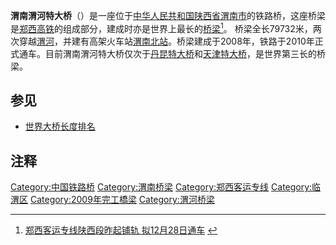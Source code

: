 {{Infobox_Bridge
|bridge_name= 渭南渭河特大桥 
|image= 
|caption= 
|official_name= 
|also_known_as= 
|carries= 
|crosses= [[渭河|渭河]]
|locale= {{CHN}}[[陕西省|陕西省]][[渭南市|渭南市]][[临渭区|临渭区]]
|maint= 
|id= 
|design= 
|mainspan= 
|length=79,732 米

|width= 
|clearance= 
|below= 
|traffic= 
|open= 2009年
|closed= 
|toll= 
|map_cue= 
|map_image= 
|map_text= 
|map_width= 
|coordinates= 
|lat= 
|long= 
}}
'''渭南渭河特大桥'''（{{lang-en|Weinan Weihe Grand Bridge}}）是一座位于[[中华人民共和国|中华人民共和国]][[陕西省|陕西省]][[渭南市|渭南市]]的铁路桥，这座桥梁是[[郑西高铁|郑西高铁]]的组成部分，建成时亦是世界上最长的[[桥梁|桥梁]]<ref>[http://xian.qq.com/a/20090506/000004.htm 郑西客运专线陕西段昨起铺轨 拟12月28日通车] {{webarchive|url=https://web.archive.org/web/20160108224834/http://xian.qq.com/a/20090506/000004.htm |date=2016-01-08 }}</ref>。
桥梁全长79732米，两次穿越[[渭河|渭河]]，并建有高架火车站[[渭南北站|渭南北站]]。桥梁建成于2008年，铁路于2010年正式通车。目前渭南渭河特大桥仅次于[[丹昆特大桥|丹昆特大桥]]和[[天津特大桥|天津特大桥]]，是世界第三长的桥梁。

==参见==
* [[世界大桥长度排名|世界大桥长度排名]]

==注释==

{{reflist}}

{{渭南渭河大桥}}
{{郑西客运专线|nocat}}
{{徐兰客运专线|nocat}}

[[Category:中国铁路桥|Category:中国铁路桥]]
[[Category:渭南桥梁|Category:渭南桥梁]]
[[Category:郑西客运专线|Category:郑西客运专线]]
[[Category:临渭区|Category:临渭区]]
[[Category:2009年完工橋梁|Category:2009年完工橋梁]]
[[Category:渭河桥梁|Category:渭河桥梁]]